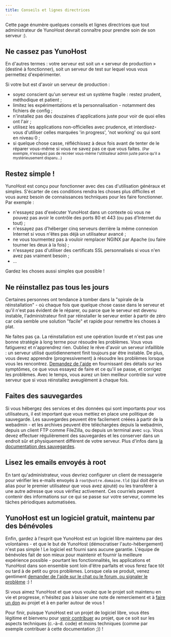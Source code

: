 ```yaml
---
title: Conseils et lignes directrices
---
```


Cette page énumère quelques conseils et lignes directrices que tout administrateur de YunoHost devrait connaître pour prendre soin de son serveur :).

## Ne cassez pas YunoHost

En d'autres termes : votre serveur est soit un « serveur de production » (destiné à fonctionner), soit un serveur de test sur lequel vous vous permettez d'expérimenter.

Si votre but est d'avoir un serveur de production :

- soyez conscient qu'un serveur est un système fragile : restez prudent, méthodique et patient ;
- limitez les expérimentations et la personnalisation - notamment des fichiers de config ;
- n'installez pas des douzaines d'applications juste pour voir de quoi elles ont l'air ;
- utilisez les applications non-officielles avec prudence, et interdisez-vous d'utiliser celles marquées 'in progress', 'not working' ou qui sont en niveau 0 ;
- si quelque chose casse, réfléchissez à deux fois avant de tenter de le réparer vous-même si vous ne savez pas ce que vous faites. <small>(Par exemple, n'essayez pas de recréer vous-même l'utilisateur admin juste parce qu'il a mystérieusement disparu...)</small>

## Restez simple !

YunoHost est conçu pour fonctionner avec des cas d'utilisation généraux et simples. S'écarter de ces conditions rendra les choses plus difficiles et vous aurez besoin de connaissances techniques pour les faire fonctionner. Par exemple :

- n'essayez pas d'exécuter YunoHost dans un contexte où vous ne pouvez pas avoir le contrôle des ports 80 et 443 (ou pas d'Internet du tout) ;
- n'essayez pas d'héberger cinq serveurs derrière la même connexion Internet si vous n'êtes pas déjà un utilisateur avancé ;
- ne vous tourmentez pas à vouloir remplacer NGINX par Apache (ou faire tourner les deux à la fois) ;
- n'essayez pas d'utiliser des certificats SSL personnalisés si vous n'en avez pas vraiment besoin ;
- ...

Gardez les choses aussi simples que possible !

## Ne réinstallez pas tous les jours

Certaines personnes ont tendance à tomber dans la "spirale de la réinstallation" - où chaque fois que quelque chose casse dans le serveur et qu'il n'est pas évident de le réparer, ou parce que le serveur est devenu instable, l'administrateur finit par réinstaller le serveur entier à partir de zéro car cela semble une solution "facile" et rapide pour remettre les choses à plat.

Ne faites pas ça. La réinstallation est une opération lourde et n'est pas une bonne stratégie à long terme pour résoudre les problèmes. Vous vous fatiguerez et n'apprendrez rien. Oubliez le rêve d'avoir un serveur infaillible : un serveur utilisé quotidiennement finit toujours par être instable. De plus, vous devez apprendre (progressivement) à résoudre les problèmes lorsque vous les rencontrez. [Demandez de l'aide](/community/help) en fournissant des détails sur les symptômes, ce que vous essayez de faire et ce qu'il se passe, et corrigez les problèmes. Avec le temps, vous aurez un bien meilleur contrôle sur votre serveur que si vous réinstallez aveuglément à chaque fois.

## Faites des sauvegardes

Si vous hébergez des services et des données qui sont importants pour vos utilisateurs, il est important que vous mettiez en place une politique de sauvegarde. Les sauvegardes peuvent être facilement créées à partir de la webadmin - et les archives peuvent être téléchargées depuis la webadmin, depuis un client FTP comme FileZilla, ou depuis un terminal avec `scp`. Vous devez effectuer régulièrement des sauvegardes et les conserver dans un endroit sûr et physiquement différent de votre serveur. Plus d'infos dans [la documentation des sauvegardes](/category/backup).

## Lisez les emails envoyés à root

En tant qu'administrateur, vous devriez configurer un client de messagerie pour vérifier les e-mails envoyés à `root@votre.domaine.tld` (qui doit être un alias pour le premier utilisateur que vous avez ajouté) ou les transférer à une autre adresse que vous vérifiez activement. Ces courriels peuvent contenir des informations sur ce qui se passe sur votre serveur, comme les tâches périodiques automatisées.

## YunoHost est un logiciel gratuit, maintenu par des bénévoles

Enfin, gardez à l'esprit que YunoHost est un logiciel libre maintenu par des volontaires - et que le but de YunoHost (démocratiser l'auto-hébergement) n'est pas simple ! Le logiciel est fourni sans aucune garantie. L'équipe de bénévoles fait de son mieux pour maintenir et fournir la meilleure expérience possible - pourtant les fonctionnalités, les applications et YunoHost dans son ensemble sont loin d'être parfaits et vous ferez face tôt ou tard à de petit ou gros problèmes. Lorsque cela se produit, venez gentiment [demander de l'aide sur le chat ou le forum, ou signaler le problème](/community/help) :) !

Si vous aimez YunoHost et que vous voulez que le projet soit maintenu en vie et progresse, n'hésitez pas à laisser une note de remerciement et à [faire un don](https://liberapay.com/YunoHost) au projet et à en parler autour de vous !

Pour finir, puisque YunoHost est un projet de logiciel libre, vous êtes légitime et bienvenu pour [venir contribuer](/contribute) au projet, que ce soit sur les aspects techniques (c.-à-d. code) et moins techniques (comme par exemple contribuer à cette documentation ;)) !

